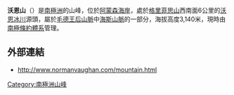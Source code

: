 {{coord|85|55|S|155|50|W|display=title}}

'''沃恩山'''（{{lang-en|Mount Vaughan}}）是[[南極洲|南極洲]]的山峰，位於[[阿蒙森海岸|阿蒙森海岸]]，處於[[格里菲思山|格里菲思山]]西南面6公里的[[沃恩冰川|沃恩冰川]]源頭，屬於[[毛德王后山脈|毛德王后山脈]]中[[海斯山脈|海斯山脈]]的一部分，海拔高度3,140米，現時由[[南極條約體系|南極條約體系]]管理。

==外部連結==
* http://www.normanvaughan.com/mountain.html {{Wayback|url=http://www.normanvaughan.com/mountain.html |date=20160729210227 }}

{{Antarctica-geo-stub}}
[[Category:南極洲山峰|Category:南極洲山峰]]